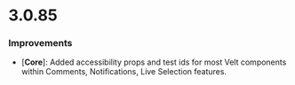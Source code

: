 # 3.0.85

### Improvements
- [**Core**]: Added accessibility props and test ids for most Velt components within Comments, Notifications, Live Selection features.
